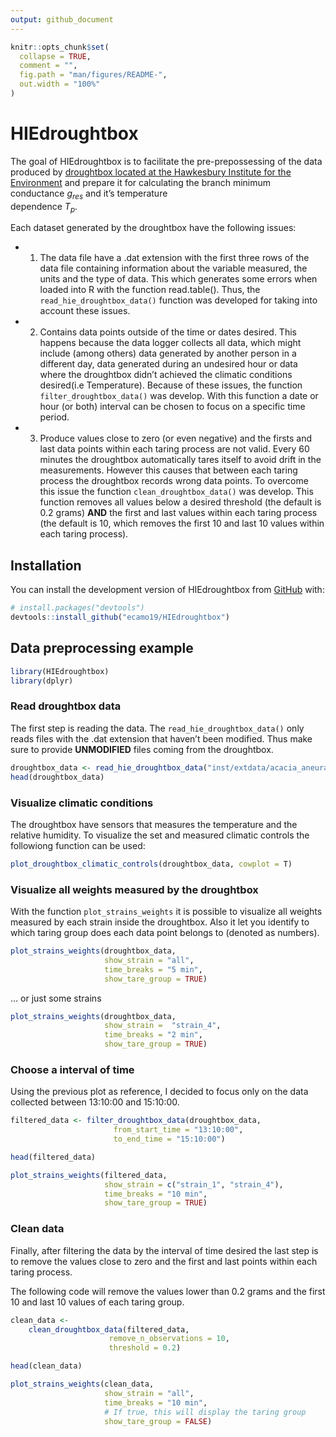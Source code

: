 ```yaml
---
output: github_document
---
```


<!-- README.md is generated from README.Rmd. Please edit that file -->

```r
knitr::opts_chunk$set(
  collapse = TRUE,
  comment = "",
  fig.path = "man/figures/README-",
  out.width = "100%"
)
```

# HIEdroughtbox

<!-- badges: start -->
<!-- badges: end -->

The goal of HIEdroughtbox is to facilitate the pre-prepossessing of the data 
produced by [droughtbox located at the Hawkesbury Institute for the Environment](https://ecamo19.github.io/droughtbox_documentation/) and prepare 
it for calculating the branch minimum conductance $g_{res}$ and it's temperature  
dependence $T_p$. 

Each dataset generated by the droughtbox have the following issues:

+ 1) The data file have a .dat extension with the first three rows of the 
     data file containing information about the variable measured, the units 
     and the type of data. This which generates some errors when loaded into R 
     with the function read.table(). Thus, the `read_hie_droughtbox_data()` 
     function was developed for taking into account these issues.
    
+ 2) Contains data points outside of the time or dates desired. This 
     happens because the data logger collects all data, which might include 
     (among others) data generated by another person in a different day, 
     data generated during an undesired hour or data where the droughtbox didn't
     achieved the climatic conditions desired(i.e Temperature). Because of 
     these issues, the function `filter_droughtbox_data()` was develop. With 
     this function a date or hour (or both) interval can be chosen to focus on 
     a specific time period.

+ 3) Produce values close to zero (or even negative) and the firsts and last 
     data points within each taring process are not valid. Every 60 minutes the
     droughtbox automatically tares itself to avoid drift in the 
     measurements. However this causes that between each taring process the 
     droughtbox records wrong data points. To overcome this issue the function
     `clean_droughtbox_data()` was develop. This function removes all values 
     below a desired threshold (the default is 0.2 grams) __AND__ the first and 
     last values within each taring process (the default is 10, which removes 
     the first 10 and last 10 values within each taring process).
     
## Installation

You can install the development version of HIEdroughtbox from [GitHub](https://github.com/) with:

```r
# install.packages("devtools")
devtools::install_github("ecamo19/HIEdroughtbox")
```

## Data preprocessing example

```r
library(HIEdroughtbox)
library(dplyr)
```

### Read droughtbox data

The first step is reading the data. The `read_hie_droughtbox_data()` only reads
files with the .dat extension that haven't been modified. Thus make sure to 
provide __UNMODIFIED__ files coming from the droughtbox.  

```r
droughtbox_data <- read_hie_droughtbox_data("inst/extdata/acacia_aneura_25c.dat")
head(droughtbox_data)
```

### Visualize climatic conditions

The droughtbox have sensors that measures the temperature and the relative 
humidity. To visualize the set and measured climatic controls the followiong 
function can be used: 

```r
plot_droughtbox_climatic_controls(droughtbox_data, cowplot = T)
```

### Visualize all weights measured by the droughtbox

With the function `plot_strains_weights` it is possible to visualize all weights 
measured by each strain inside the droughtbox. Also it let you identify to which
taring group does each data point belongs to (denoted as numbers).

```r
plot_strains_weights(droughtbox_data, 
                     show_strain = "all",
                     time_breaks = "5 min",
                     show_tare_group = TRUE)
```

... or just some strains 

```r
plot_strains_weights(droughtbox_data, 
                     show_strain =  "strain_4", 
                     time_breaks = "2 min",
                     show_tare_group = TRUE)
```

### Choose a interval of time

Using the previous plot as reference, I decided to focus only on the data 
collected between 13:10:00 and 15:10:00. 

```r
filtered_data <- filter_droughtbox_data(droughtbox_data, 
                       from_start_time = "13:10:00",
                       to_end_time = "15:10:00")

head(filtered_data)
```



```r
plot_strains_weights(filtered_data, 
                     show_strain = c("strain_1", "strain_4"), 
                     time_breaks = "10 min",
                     show_tare_group = TRUE)
```

### Clean data

Finally, after filtering the data by the interval of time desired the last 
step is to remove the values close to zero and the first and last points within 
each taring process. 

The following code will remove the values lower than 0.2 grams and the first 10 
and last 10 values of each taring group.  

```r
clean_data <- 
    clean_droughtbox_data(filtered_data, 
                      remove_n_observations = 10, 
                      threshold = 0.2)

head(clean_data)
```


```r
plot_strains_weights(clean_data, 
                     show_strain = "all",
                     time_breaks = "10 min",
                     # If true, this will display the taring group
                     show_tare_group = FALSE)
```

